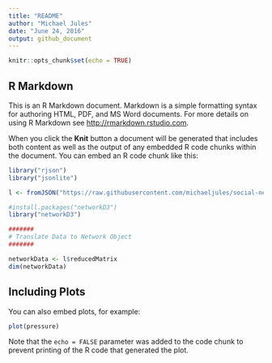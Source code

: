 ```yaml
---
title: "README"
author: "Michael Jules"
date: "June 24, 2016"
output: github_document
---
```


```r
knitr::opts_chunk$set(echo = TRUE)
```

## R Markdown

This is an R Markdown document. Markdown is a simple formatting syntax for authoring HTML, PDF, and MS Word documents. For more details on using R Markdown see <http://rmarkdown.rstudio.com>.

When you click the **Knit** button a document will be generated that includes both content as well as the output of any embedded R code chunks within the document. You can embed an R code chunk like this:

```r

library("rjson")
library("jsonlite")

l <- fromJSON("https://raw.githubusercontent.com/michaeljules/social-network-viz/master/data/data.js",flatten=TRUE)

#install.packages("networkD3")
library("networkD3")

#######
# Translate Data to Network Object
#######

networkData <- l$reducedMatrix
dim(networkData)
```

## Including Plots

You can also embed plots, for example:

```r
plot(pressure)
```

Note that the `echo = FALSE` parameter was added to the code chunk to prevent printing of the R code that generated the plot.

